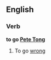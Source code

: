 ==English==

===Verb===
'''to go [[w:Pete Tong|Pete Tong]]'''

# {{Cockney rhyming slang}} To go [[wrong]]